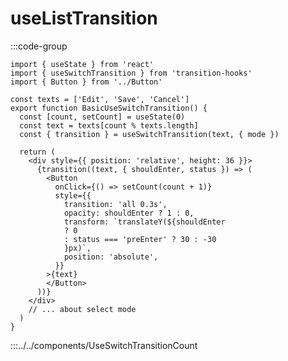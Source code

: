 # useListTransition


:::code-group

<div data-title="Preview">
  <BasicUseListTransition />
</div>

```tsx [Code]
import { useState } from 'react'
import { useSwitchTransition } from 'transition-hooks'
import { Button } from '../Button'

const texts = ['Edit', 'Save', 'Cancel']
export function BasicUseSwitchTransition() {
  const [count, setCount] = useState(0)
  const text = texts[count % texts.length]
  const { transition } = useSwitchTransition(text, { mode })

  return (
    <div style={{ position: 'relative', height: 36 }}>
      {transition((text, { shouldEnter, status }) => (
        <Button
          onClick={() => setCount(count + 1)}
          style={{
            transition: 'all 0.3s',
            opacity: shouldEnter ? 1 : 0,
            transform: `translateY(${shouldEnter
            ? 0
            : status === 'preEnter' ? 30 : -30
            }px)`,
            position: 'absolute',
          }}
        >{text}
        </Button>
      ))}
    </div>
    // ... about select mode
  )
}
```

:::../../components/UseSwitchTransitionCount